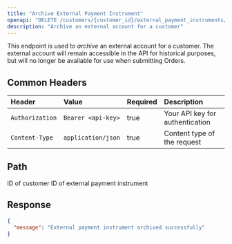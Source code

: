 ```yaml
---
title: "Archive External Payment Instrument"
openapi: "DELETE /customers/{customer_id}/external_payment_instruments/{external_payment_instrument_id}"
description: "Archive an external account for a customer"
---
```


This endpoint is used to _archive_ an external account for a customer. The external account will remain accessible in the API for historical purposes, but will no longer be available for use when submitting Orders.

## Common Headers

| Header          | Value              | Required | Description                     |
| :-------------- | :----------------- | :------- | :------------------------------ |
| `Authorization` | `Bearer <api-key>` | true     | Your API key for authentication |
| `Content-Type`  | `application/json` | true     | Content type of the request     |

## Path

<ParamField path="customer_id" type="string" required>
  ID of customer
</ParamField>

<ParamField path="external_payment_instrument_id" type="string" required>
  ID of external payment instrument
</ParamField>

## Response

<ResponseExample>

```json Response
{
  "message": "External payment instrument archived successfully"
}
```

</ResponseExample>
